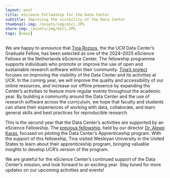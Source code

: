 ```yaml
---
layout: post
title: eScience Fellowship for the Data Center
subtitle: Improving the visibility of the Data Center
thumbnail-img: /assets/img/eSci.JPG
share-img: /assets/img/eSci.JPG
tags: [news]
---
```


We are happy to announce that [Tina Rozsos](https://www.ucr.nl/academics/academic-program/faculty/academic-staff/tina-rozsos-b-a/), the the UCR Data Center's Graduate Fellow, has been selected as one of the 2024--2025 eScience Fellows at the Netherlands eScience Center. The fellowship programme supports individuals who promote or improve the use of open and sustainable research software within their community. [Tina's project](https://www.esciencecenter.nl/fellowship-programme/tina-rozsos/) focuses on improving the visibility of the Data Center and its activities at UCR. In the coming year, we will improve the quality and accessibility of our online resources, and increase our offline presence by expanding the Center's activities to feature more regular events throughout the academic year. By building a community around the Data Center and the use of research software across the curriculum, we hope that faculty and students can share their experiences of working with data, collaborate, and learn general skills and best practices for reproducible research.

This is the second year that the Data Center's activities are supported by an eScience Fellowship. The [previous fellowship](https://www.esciencecenter.nl/fellowship-programme/alexei-karas/), held by our director [Dr. Alexei Karas](https://www.ucr.nl/academics/academic-program/faculty/academic-staff/dr-alexei-karas/), focused on piloting the Data Center's Apprenticeship program. With the support of this fellowship, Tina visited Wesleyan University in the United States to learn about their apprenticeship program, bringing valuable insights to develop UCR's version of the program.

We are grateful for the eScience Center's continued support of the Data Center's mission, and look forward to an exciting year. Stay tuned for more updates on our upcoming activities and events!
